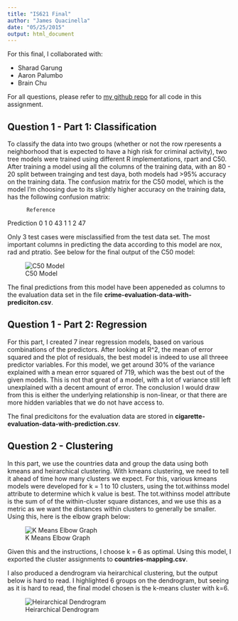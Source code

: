 ```yaml
---
title: "IS621 Final"
author: "James Quacinella"
date: "05/25/2015"
output: html_document
---
```


For this final, I collaborated with:

* Sharad Garung
* Aaron Palumbo
* Brain Chu

For all questions, please refer to [my github repo](https://github.com/jquacinella/IS621_Assignments/tree/master/Final) for all code in this assignment.

## Question 1 - Part 1: Classification

To classify the data into two groups (whether or not the row rperesents a neighborhood that is expected to have a high risk for criminal activity), two tree models were trained using different R implementations, rpart and C50. After training a model using all the columns of the training data, with an 80 - 20 split between trainging and test daya, both models had >95% accuracy on the training data. The confusion matrix for the C50 model, which is the model I'm choosing due to its slightly higher accuracy on the training data, has the following confusion matrix:


          Reference
Prediction  0  1
         0 43  1
         1  2 47

Only 3 test cases were misclassified from the test data set. The most important columns in predicting the data according to this model are nox, rad and ptratio. See below for the final output of the C50 model:

![C50 Model](C50model.png)

The final predictions from this model have been appeneded as columns to the evaluation data set in the file **crime-evaluation-data-with-prediciton.csv**.


## Question 1 - Part 2: Regression

For this part, I created 7 inear regression models, based on various combinations of the predictors. After looking at R^2, the mean of error squared and the plot of residuals, the best model is indeed to use all threee predictor variables. For this model, we get around 30% of the variance explained with a mean error squared of 719, which was the best out of the given models. This is not that great of a model, with a lot of variance still left unexplained with a decent amount of error. The conclusion I would draw from this is either the underlying relationship is non-linear, or that there are more hidden variables that we do not have access to.

The final predicitons for the evaluation data are stored in **cigarette-evaluation-data-with-prediction.csv**.


## Question 2 - Clustering

In this part, we use the countries data and group the data using both kmeans and heirarchical clustering. With kmeans clustering, we need to tell it ahead of time how many clusters we expect. For this, various kmeans models were developed for k = 1 to 10 clusters, using the tot.withinss model attribute to determine which k value is best. The tot.withinss model attribute is the sum of of the within-cluster square distances, and we use this as a metric as we want the distances within clusters to generally be smaller. Using this, here is the elbow graph below:

![K Means Elbow Graph](KMeansElbow.png)

Given this and the instructions, I choose k = 6 as optimal. Using this model, I exported the cluster assignments to **countries-mapping.csv**.

I also produced a dendrogram via heirarchical clustering, but the output below is hard to read. I highlighted 6 groups on the dendrogram, but seeing as it is hard to read, the final model chosen is the k-means cluster with k=6.

![Heirarchical Dendrogram](Dendrogram.png)